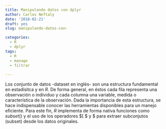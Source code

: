 ```yaml
---
title: Manipulando datos con dplyr
author: Carlos Neftaly
date: '2018-02-21'
draft: yes
slug: manipulando-datos-con-

categories:
  - R
  - dplyr
tags:
  - R
  - manage
  - filtrar
  
---
```



Los conjunto de datos -dataset en inglés- son una estructura fundamental en estadísitca y en _R_. De forma general, en éstos cada fila representa una observación o individuo y cada columna una variable, medida o característica de la observación. Dada la importancia de esta estructura,  se hace indispensable conocer las herramientas disponibles para un manejo eficiente. Para este fin, _R_ implementa de forma nativa funciones como $subset()$ y el uso de los operadores $[ $ y $ para extraer subconjutos (subset) desde los datos originales.


